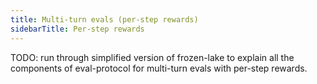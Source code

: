 ```yaml
---
title: Multi-turn evals (per-step rewards)
sidebarTitle: Per-step rewards
---
```


TODO: run through simplified version of frozen-lake to explain all the
components of eval-protocol for multi-turn evals with per-step rewards.
